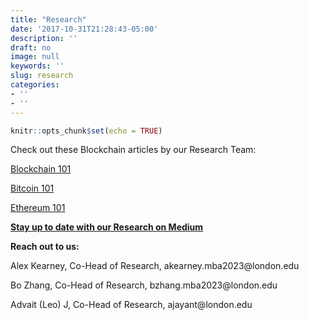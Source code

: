```yaml
---
title: "Research"
date: '2017-10-31T21:28:43-05:00'
description: ''
draft: no
image: null
keywords: ''
slug: research
categories:
- ''
- ''
---
```


```r
knitr::opts_chunk$set(echo = TRUE)
```

Check out these Blockchain articles by our Research Team:

[Blockchain 101](https://medium.com/@lbsblockchain/blockchain-101-4c0bae57dfa7)

[Bitcoin 101](https://medium.com/@lbsblockchain/bitcoin-101-6f284bd69355)

[Ethereum 101](https://medium.com/@lbsblockchain/ethereum-101-d8992eaef357)

**[Stay up to date with our Research on Medium](https://medium.com/@lbsblockchain)**


**Reach out to us:**

Alex Kearney,  Co-Head of Research, akearney.mba2023@london.edu

Bo Zhang,  Co-Head of Research, bzhang.mba2023@london.edu
  
Advait (Leo) J, Co-Head of Research, ajayant@london.edu
 
